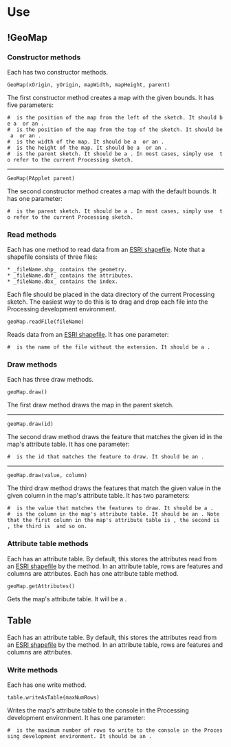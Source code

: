 =Use=

==!GeoMap==

===Constructor methods===

Each {{{GeoMap}}} has two constructor methods.

<a name="constructor_bounds_parent">
<code language="processing">GeoMap(xOrigin, yOrigin, mapWidth, mapHeight, parent)</code>
</a>

The first constructor method creates a map with the given bounds. It has five parameters:

 # {{{xOrigin}}} is the position of the map from the left of the sketch. It should be a {{{float}}} or an {{{int}}}.
 # {{{yOrigin}}} is the position of the map from the top of the sketch. It should be a {{{float}}} or an {{{int}}}.
 # {{{mapWidth}}} is the width of the map. It should be a {{{float}}} or an {{{int}}}.
 # {{{mapHeight}}} is the height of the map. It should be a {{{float}}} or an {{{int}}}.
 # {{{parent}}} is the parent sketch. It should be a {{{PApplet}}}. In most cases, simply use {{{this}}} to refer to the current Processing sketch.

----
<a name="constructor_parent">
<code language="processing">GeoMap(PApplet parent)</code>
</a>

The second constructor method creates a map with the default bounds. It has one parameter:

 # {{{parent}}} is the parent sketch. It should be a {{{PApplet}}}. In most cases, simply use {{{this}}} to refer to the current Processing sketch.

===Read methods===

Each {{{GeoMap}}} has one method to read data from an [http://en.wikipedia.org/wiki/Shapefile ESRI shapefile]. Note that a shapefile consists of three files:

 * _fileName.shp_ contains the geometry.
 * _fileName.dbf_ contains the attributes.
 * _fileName.dbx_ contains the index.

Each file should be placed in the data directory of the current Processing sketch. The easiest way to do this is to drag and drop each file into the Processing development environment.

<code language="processing">geoMap.readFile(fileName)</code>

Reads data from an [http://en.wikipedia.org/wiki/Shapefile ESRI shapefile]. It has one parameter:

 # {{{fileName}}} is the name of the file without the extension. It should be a {{{String}}}.

===Draw methods===

Each {{{GeoMap}}} has three draw methods.

<code language="processing">geoMap.draw()</code>

The first draw method draws the map in the parent sketch.

----
<code language="processing">geoMap.draw(id)</code>

The second draw method draws the feature that matches the given id in the map's attribute table. It has one parameter:

 # {{{id}}} is the id that matches the feature to draw. It should be an {{{int}}}.

----
<code language="processing">geoMap.draw(value, column)</code>

The third draw method draws the features that match the given value in the given column in the map's attribute table. It has two parameters:

 # {{{value}}} is the value that matches the features to draw. It should be a {{{String}}}.
 # {{{column}}} is the column in the map's attribute table. It should be an {{{int}}}. Note that the first column in the map's attribute table is {{{0}}}, the second is {{{1}}}, the third is {{{2}}} and so on.

===Attribute table methods===

Each {{{GeoMap}}} has an attribute table. By default, this stores the attributes read from an [http://en.wikipedia.org/wiki/Shapefile ESRI shapefile] by the {{{geoMap.readFile()}}} method. In an attribute table, rows are features and columns are attributes. Each {{{GeoMap}}} has one attribute table method.

<code language="processing">geoMap.getAttributes()</code>

Gets the map's attribute table. It will be a {{{Table}}}.

==Table==

Each {{{GeoMap}}} has an attribute table. By default, this stores the attributes read from an [http://en.wikipedia.org/wiki/Shapefile ESRI shapefile] by the {{{geoMap.readFile()}}} method. In an attribute table, rows are features and columns are attributes.

===Write methods===

Each {{{Table}}} has one write method.

<code language="processing">table.writeAsTable(maxNumRows)</code>

Writes the map's attribute table to the console in the Processing development environment. It has one parameter:

 # {{{maxNumRows}}} is the maximum number of rows to write to the console in the Processing development environment. It should be an {{{int}}}.
